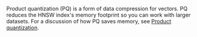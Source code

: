 Product quantization (PQ) is a form of data compression for vectors. PQ reduces the HNSW index's memory footprint so you can work with larger datasets. For a discussion of how PQ saves memory, see [Product quantization](/docs/weaviate/concepts/vector-quantization#product-quantization).

